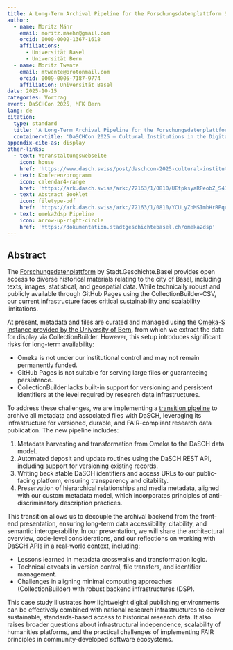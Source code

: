 ```yaml
---
title: A Long-Term Archival Pipeline for the Forschungsdatenplattform Stadt.Geschichte.Basel
author:
  - name: Moritz Mähr
    email: moritz.maehr@gmail.com
    orcid: 0000-0002-1367-1618
    affiliations:
      - Universität Basel
      - Universität Bern
  - name: Moritz Twente
    email: mtwente@protonmail.com
    orcid: 0009-0005-7187-9774
    affiliation: Universität Basel
date: 2025-10-15
categories: Vortrag
event: DaSCHCon 2025, MFK Bern
lang: de
citation:
  type: standard
  title: 'A Long-Term Archival Pipeline for the Forschungsdatenplattform Stadt.Geschichte.Basel'
  container-title: 'DaSCHCon 2025 – Cultural Institutions in the Digital Age: The Future of Infrastructures. Museum für Kommunikation, Bern'
appendix-cite-as: display
other-links:
  - text: Veranstaltungswebseite
    icon: house
    href: 'https://www.dasch.swiss/post/daschcon-2025-cultural-institutions-in-the-digital-age-the-future-of-infrastructures/'
  - text: Konferenzprogramm
    icon: calendar4-range
    href: 'https://ark.dasch.swiss/ark:/72163/1/0810/UEtpksyaRPeobZ_S41IhnA5.20250827T145742276838562Z'
  - text: Abstract Booklet
    icon: filetype-pdf
    href: 'https://ark.dasch.swiss/ark:/72163/1/0810/YCULyZnMSImhHrRPqrMZwwh.20250827T145812592171563Z'
  - text: omeka2dsp Pipeline
    icon: arrow-up-right-circle
    href: 'https://dokumentation.stadtgeschichtebasel.ch/omeka2dsp'
---
```


## Abstract

The [Forschungsdatenplattform](https://forschung.stadtgeschichtebasel.ch) by Stadt.Geschichte.Basel provides open access to diverse historical materials relating to the city of Basel, including texts, images, statistical, and geospatial data. While technically robust and publicly available through GitHub Pages using the CollectionBuilder-CSV, our current infrastructure faces critical sustainability and scalability limitations.

At present, metadata and files are curated and managed using the [Omeka-S instance provided by the University of Bern](https://omeka.unibe.ch/), from which we extract the data for display via CollectionBuilder. However, this setup introduces significant risks for long-term availability:

- Omeka is not under our institutional control and may not remain permanently funded.
- GitHub Pages is not suitable for serving large files or guaranteeing persistence.
- CollectionBuilder lacks built-in support for versioning and persistent identifiers at the level required by research data infrastructures.

To address these challenges, we are implementing a [transition pipeline](https://dokumentation.stadtgeschichtebasel.ch/omeka2dsp) to archive all metadata and associated files with DaSCH, leveraging its infrastructure for versioned, durable, and FAIR-compliant research data publication. The new pipeline includes:

1. Metadata harvesting and transformation from Omeka to the DaSCH data model.
2. Automated deposit and update routines using the DaSCH REST API, including support for versioning existing records.
3. Writing back stable DaSCH identifiers and access URLs to our public-facing platform, ensuring transparency and citability.
4. Preservation of hierarchical relationships and media metadata, aligned with our custom metadata model, which incorporates principles of anti-discriminatory description practices.

This transition allows us to decouple the archival backend from the front-end presentation, ensuring long-term data accessibility, citability, and semantic interoperability. In our presentation, we will share the architectural overview, code-level considerations, and our reflections on working with DaSCH APIs in a real-world context, including:

- Lessons learned in metadata crosswalks and transformation logic.
- Technical caveats in version control, file transfers, and identifier management.
- Challenges in aligning minimal computing approaches (CollectionBuilder) with robust backend infrastructures (DSP).

This case study illustrates how lightweight digital publishing environments can be effectively combined with national research infrastructures to deliver sustainable, standards-based access to historical research data. It also raises broader questions about infrastructural independence, scalability of humanities platforms, and the practical challenges of implementing FAIR principles in community-developed software ecosystems.
